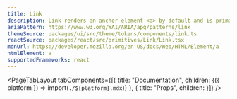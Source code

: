 ```yaml
---
title: Link
description: Link renders an anchor element <a> by default and is primarily used for navigation.
ariaPattern: https://www.w3.org/WAI/ARIA/apg/patterns/link
themeSource: packages/ui/src/theme/tokens/components/link.ts
reactSource: packages/react/src/primitives/Link/Link.tsx
mdnUrl: https://developer.mozilla.org/en-US/docs/Web/HTML/Element/a
htmlElement: a
supportedFrameworks: react
---
```



<PageTabLayout 
  tabComponents={[{
    title: "Documentation", 
    children: <Fragment>{({ platform }) => import(`./${platform}.mdx`)}</Fragment>
  },
  {
    title: "Props", 
    children: <PropsTab propsData={propsData} />
  }]}
/>
        
